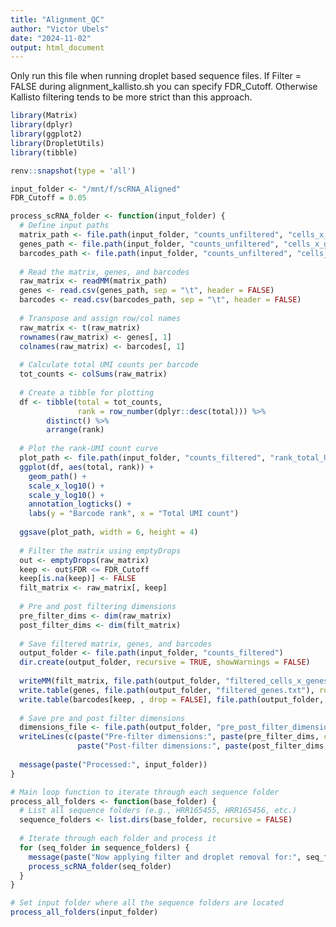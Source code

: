```yaml
---
title: "Alignment_QC"
author: "Victor Ubels"
date: "2024-11-02"
output: html_document
---
```


Only run this file when running droplet based sequence files. If Filter = FALSE during alignment_kallisto.sh you can specify FDR_Cutoff. Otherwise Kallisto filtering tends to be more strict than this approach.

```r
library(Matrix)
library(dplyr)
library(ggplot2)
library(DropletUtils)
library(tibble)

renv::snapshot(type = 'all')

input_folder <- "/mnt/f/scRNA_Aligned"
FDR_Cutoff = 0.05
```

```r
process_scRNA_folder <- function(input_folder) {
  # Define input paths
  matrix_path <- file.path(input_folder, "counts_unfiltered", "cells_x_genes.mtx")
  genes_path <- file.path(input_folder, "counts_unfiltered", "cells_x_genes.genes.names.txt")
  barcodes_path <- file.path(input_folder, "counts_unfiltered", "cells_x_genes.barcodes.txt")
  
  # Read the matrix, genes, and barcodes
  raw_matrix <- readMM(matrix_path)
  genes <- read.csv(genes_path, sep = "\t", header = FALSE)
  barcodes <- read.csv(barcodes_path, sep = "\t", header = FALSE)
  
  # Transpose and assign row/col names
  raw_matrix <- t(raw_matrix)
  rownames(raw_matrix) <- genes[, 1]
  colnames(raw_matrix) <- barcodes[, 1]
  
  # Calculate total UMI counts per barcode
  tot_counts <- colSums(raw_matrix)
  
  # Create a tibble for plotting
  df <- tibble(total = tot_counts,
               rank = row_number(dplyr::desc(total))) %>%
        distinct() %>%
        arrange(rank)
  
  # Plot the rank-UMI count curve
  plot_path <- file.path(input_folder, "counts_filtered", "rank_total_UMI_plot.png")
  ggplot(df, aes(total, rank)) +
    geom_path() +
    scale_x_log10() +
    scale_y_log10() +
    annotation_logticks() +
    labs(y = "Barcode rank", x = "Total UMI count")
  
  ggsave(plot_path, width = 6, height = 4)
  
  # Filter the matrix using emptyDrops
  out <- emptyDrops(raw_matrix)
  keep <- out$FDR <= FDR_Cutoff
  keep[is.na(keep)] <- FALSE
  filt_matrix <- raw_matrix[, keep]
  
  # Pre and post filtering dimensions
  pre_filter_dims <- dim(raw_matrix)
  post_filter_dims <- dim(filt_matrix)
  
  # Save filtered matrix, genes, and barcodes
  output_folder <- file.path(input_folder, "counts_filtered")
  dir.create(output_folder, recursive = TRUE, showWarnings = FALSE)
  
  writeMM(filt_matrix, file.path(output_folder, "filtered_cells_x_genes.mtx"))
  write.table(genes, file.path(output_folder, "filtered_genes.txt"), row.names = FALSE, quote = FALSE, col.names = FALSE, sep = ",")
  write.table(barcodes[keep, , drop = FALSE], file.path(output_folder, "filtered_barcodes.txt"), row.names = FALSE, quote = FALSE, col.names = FALSE, sep = ",")
  
  # Save pre and post filter dimensions
  dimensions_file <- file.path(output_folder, "pre_post_filter_dimensions.txt")
  writeLines(c(paste("Pre-filter dimensions:", paste(pre_filter_dims, collapse = " x ")),
               paste("Post-filter dimensions:", paste(post_filter_dims, collapse = " x "))), con = dimensions_file)
  
  message(paste("Processed:", input_folder))
}

# Main loop function to iterate through each sequence folder
process_all_folders <- function(base_folder) {
  # List all sequence folders (e.g., HRR165455, HRR165456, etc.)
  sequence_folders <- list.dirs(base_folder, recursive = FALSE)
  
  # Iterate through each folder and process it
  for (seq_folder in sequence_folders) {
    message(paste("Now applying filter and droplet removal for:", seq_folder))
    process_scRNA_folder(seq_folder)
  }
}

# Set input folder where all the sequence folders are located
process_all_folders(input_folder)
```